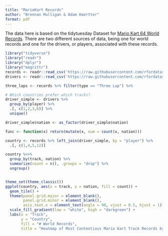 ```yaml
---
title: "MarioKart Records"
author: "Brennan Mulligan & Adam Haertter"
format: pdf
---
```


The data here is based on the tidytuesday Dataset for [Mario Kart 64 World Records](https://github.com/rfordatascience/tidytuesday/tree/master/data/2021/2021-05-25). There are two different sources of data, being one for world records and one for the drivers, or players, associated with these records.


```r
library("tidyverse")
library("readr")
library("dplyr")
library("magrittr")
records <- readr::read_csv('https://raw.githubusercontent.com/rfordatascience/tidytuesday/master/data/2021/2021-05-25/records.csv')
drivers <- readr::read_csv('https://raw.githubusercontent.com/rfordatascience/tidytuesday/master/data/2021/2021-05-25/drivers.csv')
```

```r
three_laps <- records %>% filter(type == "Three Lap") %>% 
```

```r
# Which countries prefer which tracks?
driver_simple <- drivers %>% 
  group_by(player) %>% 
  .[, c(1,2,3,6)] %>% 
  unique()

driver_simple$nation <- as_factor(driver_simple$nation)

func <- function(x) return(mutate(x, num = count(x, nation)))

country <- records %>% left_join(driver_simple, by = "player") %>%
  .[, c(1,4,5,12)] 

country %<>%
  group_by(track, nation) %>% 
  summarize(count = n(), .groups = "drop") %>% 
  ungroup()


theme_set(theme_classic())
ggplot(country, aes(x = track, y = nation, fill = count)) +
  geom_tile() +
  theme(panel.grid.major = element_blank(), 
        panel.grid.minor = element_blank(),
        axis.text.x = element_text(angle = 90, vjust = 0.5, hjust = 1)) +
  scale_fill_gradient(low = "white", high = "darkgreen") +
  labs(x = "Track", 
       y = "Country", 
       fill = "# World Records", 
       title = "Heatmap of Most Contentious Mario Kart Track Records by Country")

```